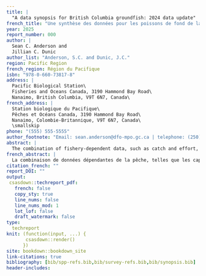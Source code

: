 ```yaml
---
title: |
  "A data synopsis for British Columbia groundfish: 2024 data update"
french_title: "Une synthèse des données pour les poissons de fond de la Colombie-Britannique : mise à jour des données de 2024"
year: 2025
report_number: 000
author: |
  Sean C. Anderson and
  Jillian C. Dunic
author_list: "Anderson, S.C. and Dunic, J.C."
region: Pacific Region
french_region: Région du Pacifique
isbn: "978-0-660-73817-8"
address: |
  Pacific Biological Station\
  Fisheries and Oceans Canada, 3190 Hammond Bay Road\
  Nanaimo, British Columbia, V9T 6N7, Canada\
french_address: |
  Station biologique du Pacifique\
  Pêches et Océans Canada, 3190 Hammond Bay Road\
  Nanaimo, Colombie-Britannique, V9T 6N7, Canada\
  \smallskip
phone: "(555) 555-5555"
author_footnote: "Email: sean.anderson@dfo-mpo.gc.ca | telephone: (250) 756-5555"
abstract: |
  The combination of fishery-dependent data, such as catch and effort, and fishery-independent survey data, such as biomass indices and age compositions, forms the backbone of most fisheries stock assessments. For British Columbia groundfish, vast quantities of such data are collected. However, the Fisheries and Oceans Canada Pacific groundfish section lacks the capacity to conduct formal stock assessments for most stocks annually, and therefore, much of these data are not summarized to represent the nature of the data holdings. Here, we update a reproducible report that gives a snapshot of population and fishing trends, growth and maturity patterns, as well as data availability, for 116 groundfish species in British Columbia. This update includes data up to 2024.
french_abstract: |
  La combinaison de données dépendantes de la pêche, telles que les captures et l'effort de pêche, et de données d'enquête indépendantes de la pêche, telles que les indices de biomasse et la composition par âge, constitue l'épine dorsale de la plupart des évaluations des stocks halieutiques. Pour les poissons de fond de la Colombie-Britannique, de grandes quantités de données de ce type sont collectées. Cependant, la section des poissons de fond du Pacifique de Pêches et Océans Canada n'a pas la capacité d'effectuer des évaluations formelles de la plupart des stocks chaque année, et par conséquent, la plupart de ces données ne sont pas résumées pour représenter la nature des fonds de données. Ici, nous mettons à jour un rapport reproductible qui donne un aperçu des tendances de la population et de la pêche, des modèles de croissance et de maturité, ainsi que de la disponibilité des données, pour 116 espèces de poissons de fond en Colombie-Britannique. Cette mise à jour inclut les données jusqu'en 2024. 
citation_french: ""
report_DOI: ""
output:
 csasdown::techreport_pdf:
   french: false
   copy_sty: true
   line_nums: false
   line_nums_mod: 1
   lot_lof: false
   draft_watermark: false
type:
  techreport
knit: (function(input, ...) {
       csasdown::render()
      })
site: bookdown::bookdown_site
link-citations: true
bibliography: [bib/spp-refs.bib,bib/survey-refs.bib,bib/synopsis.bib]
header-includes:
  \usepackage{float}
---
```


```r
library(knitr)
knitr::knit_hooks$set(optipng = knitr::hook_optipng)
if (is_latex_output()) {
  knitr_figs_dir <- "knitr-figs-pdf/"
  knitr_cache_dir <- "knitr-cache-pdf/"
  fig_out_type <- "png"
} else {
  knitr_figs_dir <- "knitr-figs-docx/"
  knitr_cache_dir <- "knitr-cache-docx/"
  fig_out_type <- "png"
}
fig_asp <- 0.618
fig_width <- 9
fig_out_width <- "6in"
fig_dpi <- 180
fig_align <- "center"
fig_pos <- "htb"
opts_chunk$set(
  collapse = TRUE,
  warning = FALSE,
  message = FALSE,
  comment = "#>",
  fig.path = knitr_figs_dir,
  cache.path = knitr_cache_dir,
  fig.asp = fig_asp,
  fig.width = fig_width,
  out.width = fig_out_width,
  echo = FALSE,
  autodep = TRUE,
  cache = FALSE, # !!
  cache.comments = FALSE,
  dev = fig_out_type,
  dpi = fig_dpi,
  fig.align = fig_align,
  fig.pos = fig_pos,
  optipng = "-strip all"
)
```

```r
library(dplyr)
library(ggplot2)
library(readr)
library(tibble)
library(rosettafish)
library(csasdown)
library(gfsynopsis)
```

```r
french <- TRUE
```
